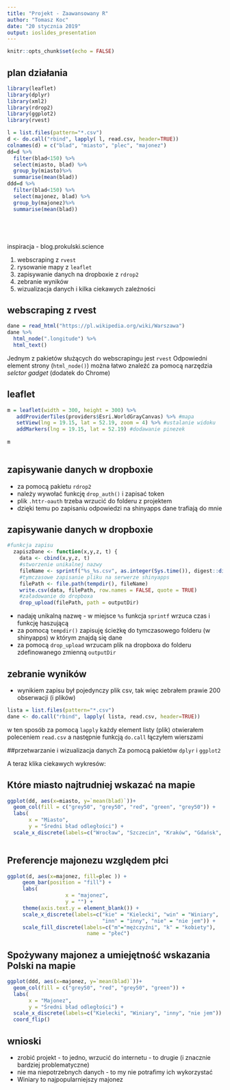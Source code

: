 ---
title: "Projekt - Zaawansowany R"
author: "Tomasz Koc"
date: "20 stycznia 2019"
output: ioslides_presentation
---

```{r setup, include=FALSE}
knitr::opts_chunk$set(echo = FALSE)
```
## plan działania
```{r, echo = F, warning=F, message=F}
library(leaflet)
library(dplyr)
library(xml2)
library(rdrop2)
library(ggplot2)
library(rvest)

l = list.files(pattern="*.csv")
d <- do.call("rbind", lapply( l, read.csv, header=TRUE))
colnames(d) = c("blad", "miasto", "plec", "majonez")
dd=d %>%
  filter(blad<150) %>%
  select(miasto, blad) %>%
  group_by(miasto)%>%
  summarise(mean(blad))
ddd=d %>%
  filter(blad<150) %>%
  select(majonez, blad) %>%
  group_by(majonez)%>%
  summarise(mean(blad))






```
inspiracja - blog.prokulski.science

1. webscraping z `rvest`
2. rysowanie mapy z `leaflet`
3. zapisywanie danych na dropboxie z `rdrop2`
4. zebranie wyników
5. wizualizacja danych i kilka ciekawych zależności

## webscraping z rvest
```{r eval = TRUE, echo = TRUE}

dane = read_html("https://pl.wikipedia.org/wiki/Warszawa")
dane %>%
  html_node(".longitude") %>%
  html_text()

```
Jednym z pakietów służących do webscrapingu jest `rvest`
Odpowiedni element strony (`html_node()`) można łatwo znaleźć za pomocą narzędzia *selctor gadget* (dodatek do Chrome)


## leaflet
```{r eval = TRUE, echo = TRUE}
m = leaflet(width = 300, height = 300) %>%
   addProviderTiles(providers$Esri.WorldGrayCanvas) %>% #mapa
   setView(lng = 19.15, lat = 52.19, zoom = 4) %>% #ustalanie widoku
   addMarkers(lng = 19.15, lat = 52.19) #dodawanie pinezek
  
m
  
```

## zapisywanie danych w dropboxie
- za pomocą pakietu `rdrop2`
- należy wywołać funkcję `drop_auth()` i zapisać token
- plik `.httr-oauth` trzeba wrzucić do folderu z projektem
- dzięki temu po zapisaniu odpowiedzi na shinyapps dane trafiają do mnie

## zapisywanie danych w dropboxie
```{r echo=T, eval = F}
#funkcja zapisu
  zapiszDane <- function(x,y,z, t) {
    data <- cbind(x,y,z, t)
    #stworzenie unikalnej nazwy
    fileName <- sprintf("%s_%s.csv", as.integer(Sys.time()), digest::digest(data))
    #tymczasowe zapisanie pliku na serwerze shinyapps
    filePath <- file.path(tempdir(), fileName)
    write.csv(data, filePath, row.names = FALSE, quote = TRUE)
    #załadowanie do dropboxa
    drop_upload(filePath, path = outputDir)
```
- nadaję unikalną nazwę - w miejsce `%s` funkcja `sprintf` wrzuca czas i funkcję haszującą
- za pomocą `tempdir()` zapisuję ścieżkę do tymczasowego folderu (w shinyapps) w którym znajdą się dane
- za pomocą `drop_upload` wrzucam plik na dropboxa do folderu zdefinowanego zmienną `outputDir`

## zebranie wyników
- wynikiem zapisu był pojedynczy plik csv, tak więc zebrałem prawie 200 obserwacji (i plików)
```{r, echo = T, eval = F}
lista = list.files(pattern="*.csv")
dane <- do.call("rbind", lapply( lista, read.csv, header=TRUE))
```
w ten sposób za pomocą `lapply` każdy element listy (plik) otwierałem poleceniem `read.csv` a następnie funkcją `do.call` łączyłem wierszami

##przetwarzanie i wizualizacja danych
Za pomocą pakietów `dplyr` i `ggplot2`

A teraz klika ciekawych wykresów:

## Które miasto najtrudniej wskazać na mapie
```{r}
ggplot(dd, aes(x=miasto, y=`mean(blad)`))+ 
  geom_col(fill = c("grey50", "grey50", "red", "green", "grey50")) +
  labs(
       x = "Miasto",
       y = "Średni bład odległości") +
  scale_x_discrete(labels=c("Wrocław", "Szczecin", "Kraków", "Gdańsk", "Warszawa"))
 
```

## Preferencje majonezu względem płci
```{r}
ggplot(d, aes(x=majonez, fill=plec )) + 
     geom_bar(position = "fill") +
     labs(
                   x = "majonez",
                   y = "") +
     theme(axis.text.y = element_blank()) +
     scale_x_discrete(labels=c("kie" = "Kielecki", "win" = "Winiary",
                               "inn" = "inny", "nie" = "nie jem")) +
     scale_fill_discrete(labels=c("m"="mężczyźni", "k" = "kobiety"),
                          name = "płeć")
```


## Spożywany majonez a umiejętność wskazania Polski na mapie
```{r}
ggplot(ddd, aes(x=majonez, y=`mean(blad)`))+ 
  geom_col(fill = c("grey50", "red", "grey50", "green")) +
  labs(
       x = "Majonez",
       y = "Średni bład odległości") +
  scale_x_discrete(labels=c("Kielecki", "Winiary", "inny", "nie jem")) +
  coord_flip()
```

## wnioski
- zrobić projekt - to jedno, wrzucić do internetu - to drugie (i znacznie bardziej problematyczne)
- nie ma niepotrzebnych danych - to my nie potrafimy ich wykorzystać
- Winiary to najpopularniejszy majonez

